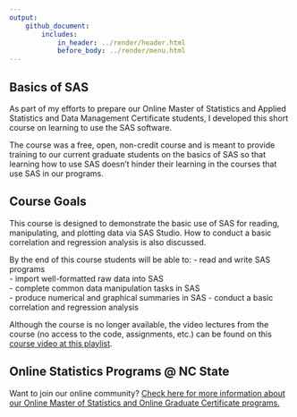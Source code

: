 ```yaml
---
output: 
    github_document:
        includes: 
            in_header: ../render/header.html
            before_body: ../render/menu.html
---
```


## Basics of SAS  

As part of my efforts to prepare our Online Master of Statistics and Applied Statistics and Data Management Certificate students, I developed this short course on learning to use the SAS software.  

The course was a free, open, non-credit course and is meant to provide training to our current graduate students on the basics of SAS so that learning how to use SAS doesn’t hinder their learning in the courses that use SAS in our programs.

## Course Goals

This course is designed to demonstrate the basic use of SAS for reading, manipulating, and plotting data via SAS Studio.  How to conduct a basic correlation and regression analysis is also discussed. 

By the end of this course students will be able to: 
- read and write SAS programs  
- import well-formatted raw data into SAS  
- complete common data manipulation tasks in SAS   
- produce numerical and graphical summaries in SAS
- conduct a basic correlation and regression analysis

Although the course is no longer available, the video lectures from the course (no access to the code, assignments, etc.) can be found on this <a href = "https://bit.ly/SAS-playlist" target = "_blank">course video at this playlist</a>.  

## Online Statistics Programs @ NC State  

Want to join our online community?  <a href = "https://statistics.sciences.ncsu.edu/graduate/online-programs/" target ="_blank">Check here for more information about our Online Master of Statistics and Online Graduate Certificate programs.</a>
